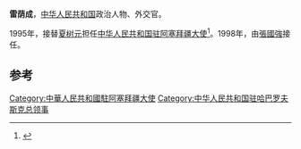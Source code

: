 '''雷荫成'''，[[中华人民共和国|中华人民共和国]]政治人物、外交官。

1995年，接替[[夏树元|夏树元]]担任[[中国驻阿塞拜疆大使列表|中华人民共和国驻阿塞拜疆大使]]<ref>{{cite web|author=中华人民共和国外交部|title=中国驻阿曼苏丹国历任大使|url=http://www.mfa.gov.cn/chn/pds/ziliao/wjrw/2167/2169/t9156.htm|publisher=中华人民共和国外交部|accessdate=2012-03-03}}</ref>。1998年，由[[張國強_(外交官)|張國強]]接任。

== 参考 ==
{{reflist}}
{{start box}}
{{s-dip}}
{{succession box|[[夏树元|夏树元]]|[[张国强_(外交官)|張國強]]|[[中国驻阿塞拜疆大使列表|中华人民共和国驻阿塞拜疆大使]]|1995年8月-1998年8月}}
{{end box}}
{{中国政治人物小作品}}

[[Category:中華人民共和國駐阿塞拜疆大使|Category:中華人民共和國駐阿塞拜疆大使]]
[[Category:中华人民共和国驻哈巴罗夫斯克总领事|Category:中华人民共和国驻哈巴罗夫斯克总领事]]